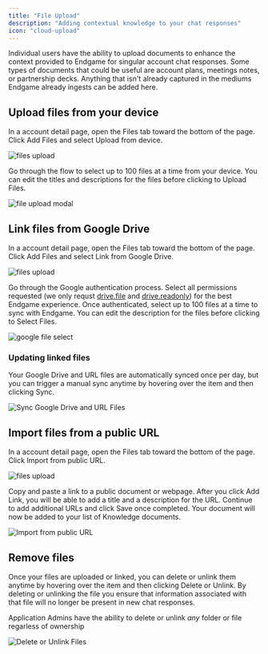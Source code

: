 ```yaml
---
title: "File Upload"
description: "Adding contextual knowledge to your chat responses"
icon: "cloud-upload"
---
```


Individual users have the ability to upload documents to enhance the context provided to Endgame for singular account chat responses. Some types of documents that could be useful are account plans, meetings notes, or partnership decks. Anything that isn't already captured in the mediums Endgame already ingests can be added here.

## Upload files from your device

In a account detail page, open the Files tab toward the bottom of the page. Click Add Files and select Upload from device.

<Frame caption="File Upload">
  <img
    src="../images/account-file-upload-menu-9-30-25.png"
    alt="files upload"
    className="rounded-lg"
  />
</Frame>

Go through the flow to select up to 100 files at a time from your device. You can edit the titles and descriptions for the files before clicking to Upload Files.

<Frame caption="File Upload Flow">
  <img
    src="/images/file-upload-modal-8-30-25.png"
    alt="file upload modal"
    className="rounded-lg"
  />
</Frame>

## Link files from Google Drive

In a account detail page, open the Files tab toward the bottom of the page. Click Add Files and select Link from Google Drive.

<Frame caption="File Upload">
  <img
    src="../images/account-file-upload-menu-9-30-25.png"
    alt="files upload"
    className="rounded-lg"
  />
</Frame>

Go through the Google authentication process. Select all permissions requested (we only requst [drive.file](https://www.googleapis.com/auth/drive.file) and [drive.readonly](https://www.googleapis.com/auth/drive.readonly)) for the best Endgame experience. Once authenticated, select up to 100 files at a time to sync with Endgame. You can edit the description for the files before clicking to Select Files.

<Frame caption="Google File Select">
  <img
    src="/images/google-file-select-8-30-25.png"
    alt="google file select"
    className="rounded-lg"
  />
</Frame>

### Updating linked files

Your Google Drive and URL files are automatically synced once per day, but you can trigger a manual sync anytime by hovering over the item and then clicking Sync.

<Frame caption="Sync Google Drive and URL Files">
  <img
    src="../images/sync-account-document-9-23-25.png"
    alt="Sync Google Drive and URL Files"
    className="rounded-lg"
  />
</Frame>

## Import files from a public URL

In a account detail page, open the Files tab toward the bottom of the page. Click Import from public URL.

<Frame caption="File Upload">
  <img
    src="../images/account-file-upload-menu-9-30-25.png"
    alt="files upload"
    className="rounded-lg"
  />
</Frame>

Copy and paste a link to a public document or webpage. After you click Add Link, you will be able to add a title and a description for the URL. Continue to add additional URLs and click Save once completed. Your document will now be added to your list of Knowledge documents.

<Frame caption="Import from public URL">
  <img
    src="../images/public-url-edit-9-23-25.png"
    alt="Import from public URL"
    className="rounded-lg"
  />
</Frame>

## Remove files

Once your files are uploaded or linked, you can delete or unlink them anytime by hovering over the item and then clicking Delete or Unlink. By deleting or unlinking the file you ensure that information associated with that file will no longer be present in new chat responses.

<Info>Application Admins have the ability to delete or unlink *any* folder or file regarless of ownership</Info>

<Frame caption="Delete or Unlink Files">
  <img
    src="../images/unlink-sync-account-knowledge-9-23-25.png"
    alt="Delete or Unlink Files"
    className="rounded-lg"
  />
</Frame>

